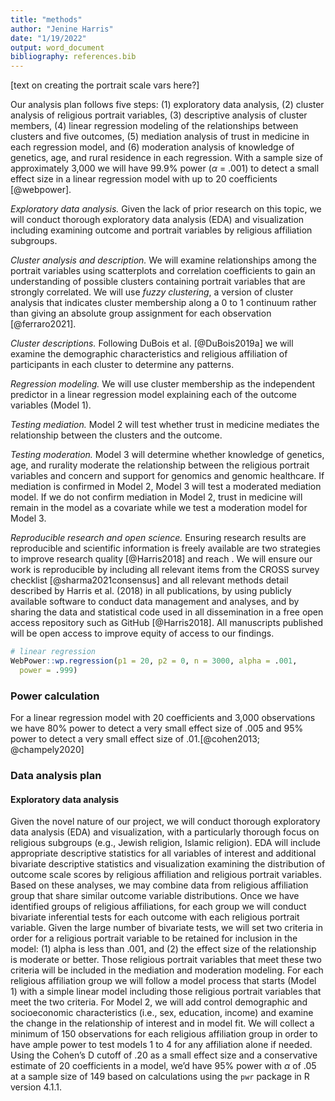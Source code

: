 ```yaml
---
title: "methods"
author: "Jenine Harris"
date: "1/19/2022"
output: word_document
bibliography: references.bib
---
```


[text on creating the portrait scale vars here?]

Our analysis plan follows five steps: (1) exploratory data analysis, (2) cluster analysis of religious portrait variables, (3) descriptive analysis of cluster members, (4) linear regression modeling of the relationships between clusters and five outcomes, (5) mediation analysis of trust in medicine in each regression model, and (6) moderation analysis of knowledge of genetics, age, and rural residence in each regression. With a sample size of approximately 3,000 we will have 99.9% power ($\alpha$ = .001) to detect a small effect size in a linear regression model with up to 20 coefficients [@webpower].

*Exploratory data analysis.* Given the lack of prior research on this topic, we will conduct thorough exploratory data analysis (EDA) and visualization including examining outcome and portrait variables by religious affiliation subgroups.

*Cluster analysis and description.* We will examine relationships among the portrait variables using scatterplots and correlation coefficients to gain an understanding of possible clusters containing portrait variables that are strongly correlated. We will use *fuzzy clustering*, a version of cluster analysis that indicates cluster membership along a 0 to 1 continuum rather than giving an absolute group assignment for each observation [@ferraro2021].

*Cluster descriptions.* Following DuBois et al. [@DuBois2019a] we will examine the demographic characteristics and religious affiliation of participants in each cluster to determine any patterns.

*Regression modeling.* We will use cluster membership as the independent predictor in a linear regression model explaining each of the outcome variables (Model 1).

*Testing mediation.* Model 2 will test whether trust in medicine mediates the relationship between the clusters and the outcome.

*Testing moderation.* Model 3 will determine whether knowledge of genetics, age, and rurality moderate the relationship between the religious portrait variables and concern and support for genomics and genomic healthcare. If mediation is confirmed in Model 2, Model 3 will test a moderated mediation model. If we do not confirm mediation in Model 2, trust in medicine will remain in the model as a covariate while we test a moderation model for Model 3.

*Reproducible research and open science.* Ensuring research results are reproducible and scientific information is freely available are two strategies to improve research quality [@Harris2018] and reach . We will ensure our work is reproducible by including all relevant items from the CROSS survey checklist [@sharma2021consensus] and all relevant methods detail described by Harris et al. (2018) in all publications, by using publicly available software to conduct data management and analyses, and by sharing the data and statistical code used in all dissemination in a free open access repository such as GitHub [@Harris2018]. All manuscripts published will be open access to improve equity of access to our findings.

```r
# linear regression
WebPower::wp.regression(p1 = 20, p2 = 0, n = 3000, alpha = .001,
  power = .999)

```

### Power calculation

For a linear regression model with 20 coefficients and 3,000 observations we have 80% power to detect a very small effect size of .005 and 95% power to detect a very small effect size of .01.[@cohen2013; @champely2020]

### Data analysis plan

#### Exploratory data analysis

Given the novel nature of our project, we will conduct thorough exploratory data analysis (EDA) and visualization, with a particularly thorough focus on religious subgroups (e.g., Jewish religion, Islamic religion). EDA will include appropriate descriptive statistics for all variables of interest and additional bivariate descriptive statistics and visualization examining the distribution of outcome scale scores by religious affiliation and religious portrait variables. Based on these analyses, we may combine data from religious affiliation group that share similar outcome variable distributions. Once we have identified groups of religious affiliations, for each group we will conduct bivariate inferential tests for each outcome with each religious portrait variable. Given the large number of bivariate tests, we will set two criteria in order for a religious portrait variable to be retained for inclusion in the model: (1) alpha is less than .001, and (2) the effect size of the relationship is moderate or better. Those religious portrait variables that meet these two criteria will be included in the mediation and moderation modeling. For each religious affiliation group we will follow a model process that starts (Model 1) with a simple linear model including those religious portrait variables that meet the two criteria. For Model 2, we will add control demographic and socioeconomic characteristics (i.e., sex, education, income) and examine the change in the relationship of interest and in model fit. We will collect a minimum of 150 observations for each religious affiliation group in order to have ample power to test models 1 to 4 for any affiliation alone if needed. Using the Cohen's D cutoff of .20 as a small effect size and a conservative estimate of 20 coefficients in a model, we'd have 95% power with $\alpha$ of .05 at a sample size of 149 based on calculations using the `pwr` package in R version 4.1.1.
